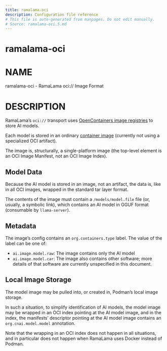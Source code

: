```yaml
---
title: ramalama-oci
description: Configuration file reference
# This file is auto-generated from manpages. Do not edit manually.
# Source: ramalama-oci.5.md
---
```


# ramalama-oci

# NAME
ramalama-oci - RamaLama oci:// Image Format

# DESCRIPTION
RamaLama’s `oci://` transport uses [OpenContainers image registries](https://github.com/opencontainers/distribution-spec) to store AI models.

Each model is stored in an ordinary [container image](https://github.com/opencontainers/image-spec) (currently not using a specialized OCI artifact).

The image is, structurally, a single-platform image (the top-level element is an OCI Image Manifest, not an OCI Image Index).

## Model Data

Because the AI model is stored in an image, not an artifact, the data is, like in all OCI images, wrapped in the standard tar layer format.

The contents of the image must contain a `/models/model.file` file (or, usually, a symbolic link),
which contains an AI model in GGUF format (consumable by `llama-server`).

## Metadata

The image’s config contains an `org.containers.type` label. The value of the label can be one of:

- `ai.image.model.raw`: The image contains only the AI model
- `ai.image.model.car`: The image also contains other software; more details of that software are currently unspecified in this document.

## Local Image Storage

The model image may be pulled into, or created in, Podman’s local image storage.

In such a situation, to simplify identification of AI models,
the model image may be wrapped in an OCI index pointing at the AI model image,
and in the index, the manifests’ descriptor pointing at the AI model image contains an `org.cnai.model.model` annotation.

Note that the wrapping in an OCI index does not happen in all situations,
and in particular does not happen when RamaLama uses Docker instead of Podman.